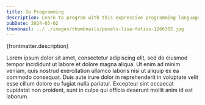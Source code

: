 ```yaml
---
title: Go Programming
description: Learn to program with this expressive programming language
pubDate: 2024-03-02
thumbnail: ../../images/thumbnails/pexels-lisa-fotios-1266302.jpg
---
```


{frontmatter.description}

Lorem ipsum dolor sit amet, consectetur adipiscing elit, sed do eiusmod tempor incididunt ut labore et dolore magna aliqua. Ut enim ad minim veniam, quis nostrud exercitation ullamco laboris nisi ut aliquip ex ea commodo consequat. Duis aute irure dolor in reprehenderit in voluptate velit esse cillum dolore eu fugiat nulla pariatur. Excepteur sint occaecat cupidatat non proident, sunt in culpa qui officia deserunt mollit anim id est laborum.
